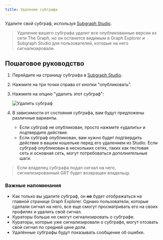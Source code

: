 ```yaml
---
title: Удаление субграфа
---
```


Удалите свой субграф, используя [Subgraph Studio](https://thegraph.com/studio/).

> Удаление вашего субграфа удалит все опубликованные версии из сети The Graph, но он останется видимым в Graph Explorer и Subgraph Studio для пользователей, которые на него сигнализировали.

## Пошаговое руководство

1. Перейдите на страницу субграфа в [Subgraph Studio](https://thegraph.com/studio/).

2. Нажмите на три точки справа от кнопки "опубликовать".

3. Нажмите на опцию "удалить этот субграф":

   ![Удалить субграф](/img/Delete-subgraph.png)

4. В зависимости от состояния субграфа, вам будут предложены различные варианты.
   - Если субграф не опубликован, просто нажмите «удалить» и подтвердите действие.
   - Если субграф опубликован, вам нужно будет подтвердить действие в вашем кошельке перед его удалением из Studio. Если субграф опубликован в нескольких сетях, таких как тестовая сеть и основная сеть, могут потребоваться дополнительные шаги.

> Если владелец субграфа подал сигнал на него, сигнализированный GRT будет возвращен владельцу.

### Важные напоминания

- Как только вы удалите субграф, он **не** будет отображаться на главной странице Graph Explorer. Однако пользователи, которые сделали сигнал на него, все еще смогут просматривать его на своих профилях и удалить свой сигнал.
- Кураторы больше не смогут сигнализировать о субграфе.
- Кураторы, которые уже сигнализировали о субграфе, могут отозвать свой сигнал по средней цене доли.
- Удалённые субграфы будут показывать сообщение об ошибке.
